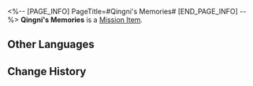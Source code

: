 <%-- [PAGE_INFO]
PageTitle=#Qingni's Memories#
[END_PAGE_INFO] --%>
{{Item Infobox
|id          = 140219
|image       = Item Qingni's Memories.png
|type        = Mission Item
|invCategory = Missions
|rarity      = 3
|effect      = 
|description = Qingni remembered how affectionate her mother was, but she also remembered how stubborn and unreasonable her mother was when it came to "becoming a pilot."
}}
'''Qingni's Memories''' is a [[Mission Item]].

==Other Languages==
{{Other Languages
|en   = Qingni's Memories
|zhs  = 晴霓的回忆
|zht  = 晴霓的回憶
|ja   = 晴霓の記憶
|ko   = 청예의 기억
|es   = Recuerdos de Qingni
|fr   = Souvenirs de Qingni
|ru   = Воспоминание Цинни
|th   = ความทรงจำของ Qingni
|vi   = Hồi Ức Của Qingni
|de   = Qingnis Erinnerungen
|id   = Kenangan Qingni
|pt   = Memórias de Qingni
}}

==Change History==
{{Change History|1.2}}